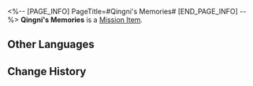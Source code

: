 <%-- [PAGE_INFO]
PageTitle=#Qingni's Memories#
[END_PAGE_INFO] --%>
{{Item Infobox
|id          = 140219
|image       = Item Qingni's Memories.png
|type        = Mission Item
|invCategory = Missions
|rarity      = 3
|effect      = 
|description = Qingni remembered how affectionate her mother was, but she also remembered how stubborn and unreasonable her mother was when it came to "becoming a pilot."
}}
'''Qingni's Memories''' is a [[Mission Item]].

==Other Languages==
{{Other Languages
|en   = Qingni's Memories
|zhs  = 晴霓的回忆
|zht  = 晴霓的回憶
|ja   = 晴霓の記憶
|ko   = 청예의 기억
|es   = Recuerdos de Qingni
|fr   = Souvenirs de Qingni
|ru   = Воспоминание Цинни
|th   = ความทรงจำของ Qingni
|vi   = Hồi Ức Của Qingni
|de   = Qingnis Erinnerungen
|id   = Kenangan Qingni
|pt   = Memórias de Qingni
}}

==Change History==
{{Change History|1.2}}